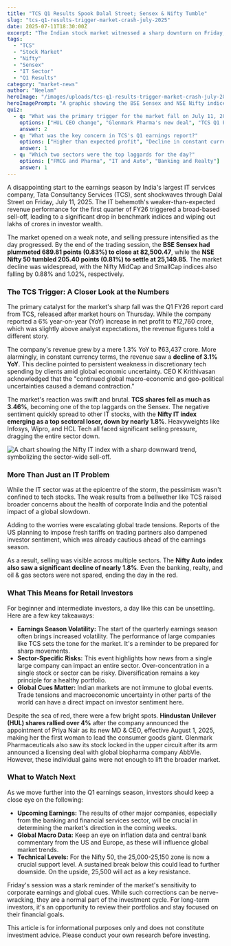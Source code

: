 ```yaml
---
title: "TCS Q1 Results Spook Dalal Street; Sensex & Nifty Tumble"
slug: "tcs-q1-results-trigger-market-crash-july-2025"
date: 2025-07-11T18:30:00Z
excerpt: "The Indian stock market witnessed a sharp downturn on Friday, with the Sensex and Nifty plummeting after IT major TCS reported disappointing Q1 revenue figures. The weak performance from the tech giant sparked a sell-off in the IT sector and soured overall market sentiment."
tags:
  - "TCS"
  - "Stock Market"
  - "Nifty"
  - "Sensex"
  - "IT Sector"
  - "Q1 Results"
category: "market-news"
author: "Neelam"
heroImage: "/images/uploads/tcs-q1-results-trigger-market-crash-july-2025/hero-image.jpg"
heroImagePrompt: "A graphic showing the BSE Sensex and NSE Nifty indices with a sharp downward trend, with the TCS logo prominently featured, symbolizing its impact on the market."
quiz:
  - q: "What was the primary trigger for the market fall on July 11, 2025?"
    options: ["HUL CEO change", "Glenmark Pharma's new deal", "TCS Q1 FY26 results"]
    answer: 2
  - q: "What was the key concern in TCS's Q1 earnings report?"
    options: ["Higher than expected profit", "Decline in constant currency revenue", "A large dividend announcement"]
    answer: 1
  - q: "Which two sectors were the top laggards for the day?"
    options: ["FMCG and Pharma", "IT and Auto", "Banking and Realty"]
    answer: 1
---
```


A disappointing start to the earnings season by India's largest IT services company, Tata Consultancy Services (TCS), sent shockwaves through Dalal Street on Friday, July 11, 2025. The IT behemoth's weaker-than-expected revenue performance for the first quarter of FY26 triggered a broad-based sell-off, leading to a significant drop in benchmark indices and wiping out lakhs of crores in investor wealth.

The market opened on a weak note, and selling pressure intensified as the day progressed. By the end of the trading session, the **BSE Sensex had plummeted 689.81 points (0.83%) to close at 82,500.47**, while the **NSE Nifty 50 tumbled 205.40 points (0.81%) to settle at 25,149.85**. The market decline was widespread, with the Nifty MidCap and SmallCap indices also falling by 0.88% and 1.02%, respectively.

### The TCS Trigger: A Closer Look at the Numbers

The primary catalyst for the market's sharp fall was the Q1 FY26 report card from TCS, released after market hours on Thursday. While the company reported a 6% year-on-year (YoY) increase in net profit to ₹12,760 crore, which was slightly above analyst expectations, the revenue figures told a different story.

The company's revenue grew by a mere 1.3% YoY to ₹63,437 crore. More alarmingly, in constant currency terms, the revenue saw a **decline of 3.1% YoY**. This decline pointed to persistent weakness in discretionary tech spending by clients amid global economic uncertainty. CEO K Krithivasan acknowledged that the "continued global macro-economic and geo-political uncertainties caused a demand contraction."

The market's reaction was swift and brutal. **TCS shares fell as much as 3.46%**, becoming one of the top laggards on the Sensex. The negative sentiment quickly spread to other IT stocks, with the **Nifty IT index emerging as a top sectoral loser, down by nearly 1.8%**. Heavyweights like Infosys, Wipro, and HCL Tech all faced significant selling pressure, dragging the entire sector down.

![A chart showing the Nifty IT index with a sharp downward trend, symbolizing the sector-wide sell-off.](/images/uploads/tcs-q1-results-trigger-market-crash-july-2025/nifty-it-decline.png)

### More Than Just an IT Problem

While the IT sector was at the epicentre of the storm, the pessimism wasn't confined to tech stocks. The weak results from a bellwether like TCS raised broader concerns about the health of corporate India and the potential impact of a global slowdown.

Adding to the worries were escalating global trade tensions. Reports of the US planning to impose fresh tariffs on trading partners also dampened investor sentiment, which was already cautious ahead of the earnings season.

As a result, selling was visible across multiple sectors. The **Nifty Auto index also saw a significant decline of nearly 1.8%**. Even the banking, realty, and oil & gas sectors were not spared, ending the day in the red.

### What This Means for Retail Investors

For beginner and intermediate investors, a day like this can be unsettling. Here are a few key takeaways:

*   **Earnings Season Volatility:** The start of the quarterly earnings season often brings increased volatility. The performance of large companies like TCS sets the tone for the market. It's a reminder to be prepared for sharp movements.
*   **Sector-Specific Risks:** This event highlights how news from a single large company can impact an entire sector. Over-concentration in a single stock or sector can be risky. Diversification remains a key principle for a healthy portfolio.
*   **Global Cues Matter:** Indian markets are not immune to global events. Trade tensions and macroeconomic uncertainty in other parts of the world can have a direct impact on investor sentiment here.

Despite the sea of red, there were a few bright spots. **Hindustan Unilever (HUL) shares rallied over 4%** after the company announced the appointment of Priya Nair as its new MD & CEO, effective August 1, 2025, making her the first woman to lead the consumer goods giant. Glenmark Pharmaceuticals also saw its stock locked in the upper circuit after its arm announced a licensing deal with global biopharma company AbbVie. However, these individual gains were not enough to lift the broader market.

### What to Watch Next

As we move further into the Q1 earnings season, investors should keep a close eye on the following:

*   **Upcoming Earnings:** The results of other major companies, especially from the banking and financial services sector, will be crucial in determining the market's direction in the coming weeks.
*   **Global Macro Data:** Keep an eye on inflation data and central bank commentary from the US and Europe, as these will influence global market trends.
*   **Technical Levels:** For the Nifty 50, the 25,000-25,150 zone is now a crucial support level. A sustained break below this could lead to further downside. On the upside, 25,500 will act as a key resistance.

Friday's session was a stark reminder of the market's sensitivity to corporate earnings and global cues. While such corrections can be nerve-wracking, they are a normal part of the investment cycle. For long-term investors, it's an opportunity to review their portfolios and stay focused on their financial goals.

This article is for informational purposes only and does not constitute investment advice. Please conduct your own research before investing.